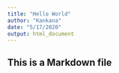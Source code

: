 ```yaml
---
title: "Hello World"
author: "Kankana"
date: "5/17/2020"
output: html_document
---
```


## This is a Markdown file